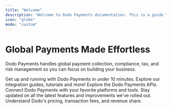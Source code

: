 ```yaml
---
title: "Welcome"
description: "Welcome to Dodo Payments documentation. This is a guide to help you understand and navigate the Dodo Payments dashboard"
icon: "globe"
mode: "custom"
---
```


<div className="welcome-hero">
  <h1>Global Payments Made Effortless</h1>
  <p>Dodo Payments handles global payment collection, compliance, tax, and risk management so you can focus on building your business.</p>
</div>

<div className="welcome-page">

  <Columns cols={3} >
   <Card title="Quick Start Guide" icon="rocket" href="/introduction">
        Get up and running with Dodo Payments in under 10 minutes.
    </Card>
    <Card title="Developer Resources" icon="layer-group" href="developer-resources">
      Explore our integration guides, tutorials and more!
    </Card>
    <Card title="API Reference" icon="code" href="api-reference/introduction">
      Explore the Dodo Payments APIs.
    </Card>
    <Card title="External Integrations" icon="plug" href="/integrations">
      Connect Dodo Payments with your favorite platforms and tools.
    </Card>
    <Card title="Changelog" icon="cash-register" href="changelog/introduction">
      Stay updated on all the latest features and improvements we've rolled out.
    </Card>
    <Card title="Pricing & Fee Structure"  icon="dollar-sign" href="miscellaneous/pricing-and-fee-structure">
      Understand Dodo's pricing, transaction fees, and revenue share.
    </Card>
  </Columns>
</div>
